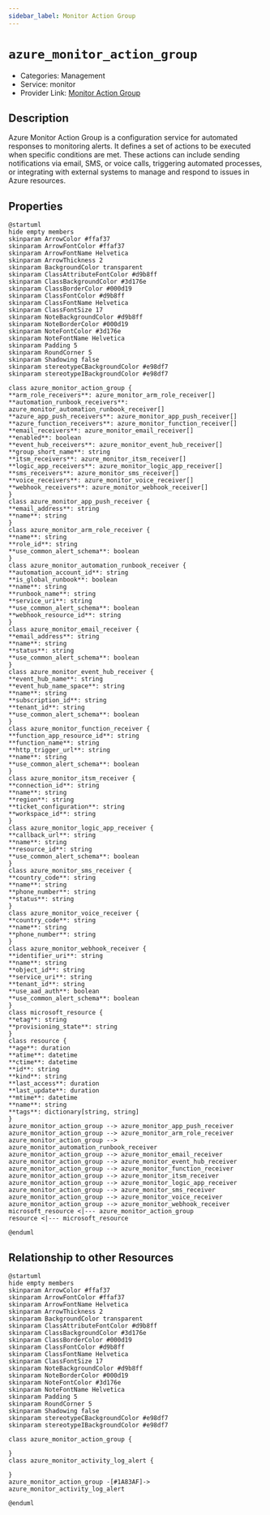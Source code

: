 ```yaml
---
sidebar_label: Monitor Action Group
---
```


# `azure_monitor_action_group`

- Categories: Management
- Service: monitor
- Provider Link: [Monitor Action Group](https://learn.microsoft.com/en-us/azure/azure-monitor/alerts/action-groups)

## Description
Azure Monitor Action Group is a configuration service for automated responses to monitoring alerts. It defines a set of actions to be executed when specific conditions are met. These actions can include sending notifications via email, SMS, or voice calls, triggering automated processes, or integrating with external systems to manage and respond to issues in Azure resources.

## Properties
<ZoomPanPinch>

```kroki imgType="plantuml" imgAlt="Diagram of Monitor Action Group data model"
@startuml
hide empty members
skinparam ArrowColor #ffaf37
skinparam ArrowFontColor #ffaf37
skinparam ArrowFontName Helvetica
skinparam ArrowThickness 2
skinparam BackgroundColor transparent
skinparam ClassAttributeFontColor #d9b8ff
skinparam ClassBackgroundColor #3d176e
skinparam ClassBorderColor #000d19
skinparam ClassFontColor #d9b8ff
skinparam ClassFontName Helvetica
skinparam ClassFontSize 17
skinparam NoteBackgroundColor #d9b8ff
skinparam NoteBorderColor #000d19
skinparam NoteFontColor #3d176e
skinparam NoteFontName Helvetica
skinparam Padding 5
skinparam RoundCorner 5
skinparam Shadowing false
skinparam stereotypeCBackgroundColor #e98df7
skinparam stereotypeIBackgroundColor #e98df7

class azure_monitor_action_group {
**arm_role_receivers**: azure_monitor_arm_role_receiver[]
**automation_runbook_receivers**: azure_monitor_automation_runbook_receiver[]
**azure_app_push_receivers**: azure_monitor_app_push_receiver[]
**azure_function_receivers**: azure_monitor_function_receiver[]
**email_receivers**: azure_monitor_email_receiver[]
**enabled**: boolean
**event_hub_receivers**: azure_monitor_event_hub_receiver[]
**group_short_name**: string
**itsm_receivers**: azure_monitor_itsm_receiver[]
**logic_app_receivers**: azure_monitor_logic_app_receiver[]
**sms_receivers**: azure_monitor_sms_receiver[]
**voice_receivers**: azure_monitor_voice_receiver[]
**webhook_receivers**: azure_monitor_webhook_receiver[]
}
class azure_monitor_app_push_receiver {
**email_address**: string
**name**: string
}
class azure_monitor_arm_role_receiver {
**name**: string
**role_id**: string
**use_common_alert_schema**: boolean
}
class azure_monitor_automation_runbook_receiver {
**automation_account_id**: string
**is_global_runbook**: boolean
**name**: string
**runbook_name**: string
**service_uri**: string
**use_common_alert_schema**: boolean
**webhook_resource_id**: string
}
class azure_monitor_email_receiver {
**email_address**: string
**name**: string
**status**: string
**use_common_alert_schema**: boolean
}
class azure_monitor_event_hub_receiver {
**event_hub_name**: string
**event_hub_name_space**: string
**name**: string
**subscription_id**: string
**tenant_id**: string
**use_common_alert_schema**: boolean
}
class azure_monitor_function_receiver {
**function_app_resource_id**: string
**function_name**: string
**http_trigger_url**: string
**name**: string
**use_common_alert_schema**: boolean
}
class azure_monitor_itsm_receiver {
**connection_id**: string
**name**: string
**region**: string
**ticket_configuration**: string
**workspace_id**: string
}
class azure_monitor_logic_app_receiver {
**callback_url**: string
**name**: string
**resource_id**: string
**use_common_alert_schema**: boolean
}
class azure_monitor_sms_receiver {
**country_code**: string
**name**: string
**phone_number**: string
**status**: string
}
class azure_monitor_voice_receiver {
**country_code**: string
**name**: string
**phone_number**: string
}
class azure_monitor_webhook_receiver {
**identifier_uri**: string
**name**: string
**object_id**: string
**service_uri**: string
**tenant_id**: string
**use_aad_auth**: boolean
**use_common_alert_schema**: boolean
}
class microsoft_resource {
**etag**: string
**provisioning_state**: string
}
class resource {
**age**: duration
**atime**: datetime
**ctime**: datetime
**id**: string
**kind**: string
**last_access**: duration
**last_update**: duration
**mtime**: datetime
**name**: string
**tags**: dictionary[string, string]
}
azure_monitor_action_group --> azure_monitor_app_push_receiver
azure_monitor_action_group --> azure_monitor_arm_role_receiver
azure_monitor_action_group --> azure_monitor_automation_runbook_receiver
azure_monitor_action_group --> azure_monitor_email_receiver
azure_monitor_action_group --> azure_monitor_event_hub_receiver
azure_monitor_action_group --> azure_monitor_function_receiver
azure_monitor_action_group --> azure_monitor_itsm_receiver
azure_monitor_action_group --> azure_monitor_logic_app_receiver
azure_monitor_action_group --> azure_monitor_sms_receiver
azure_monitor_action_group --> azure_monitor_voice_receiver
azure_monitor_action_group --> azure_monitor_webhook_receiver
microsoft_resource <|--- azure_monitor_action_group
resource <|--- microsoft_resource

@enduml
```

</ZoomPanPinch>


## Relationship to other Resources
<ZoomPanPinch>

```kroki imgType="plantuml" imgAlt="Diagram of Monitor Action Group resource relationships"
@startuml
hide empty members
skinparam ArrowColor #ffaf37
skinparam ArrowFontColor #ffaf37
skinparam ArrowFontName Helvetica
skinparam ArrowThickness 2
skinparam BackgroundColor transparent
skinparam ClassAttributeFontColor #d9b8ff
skinparam ClassBackgroundColor #3d176e
skinparam ClassBorderColor #000d19
skinparam ClassFontColor #d9b8ff
skinparam ClassFontName Helvetica
skinparam ClassFontSize 17
skinparam NoteBackgroundColor #d9b8ff
skinparam NoteBorderColor #000d19
skinparam NoteFontColor #3d176e
skinparam NoteFontName Helvetica
skinparam Padding 5
skinparam RoundCorner 5
skinparam Shadowing false
skinparam stereotypeCBackgroundColor #e98df7
skinparam stereotypeIBackgroundColor #e98df7

class azure_monitor_action_group {

}
class azure_monitor_activity_log_alert {

}
azure_monitor_action_group -[#1A83AF]-> azure_monitor_activity_log_alert

@enduml
```

</ZoomPanPinch>





